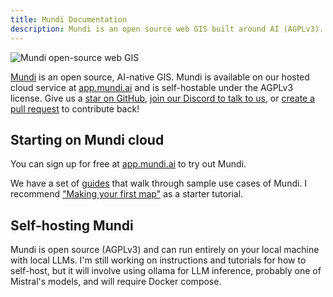 ```yaml
---
title: Mundi Documentation
description: Mundi is an open source web GIS built around AI (AGPLv3).
---
```


![Mundi open-source web GIS](../../../assets/social.png)

[Mundi](https://github.com/BuntingLabs/mundi.ai) is an open source, AI-native GIS. Mundi is available on our hosted cloud service at [app.mundi.ai](https://app.mundi.ai)
and is self-hostable under the AGPLv3 license. Give us a [star on GitHub](https://github.com/BuntingLabs/mundi.ai),
[join our Discord to talk to us](https://discord.gg/V63VbgH8dT), or
[create a pull request](https://github.com/BuntingLabs/mundi.ai/pulls) to contribute back!


## Starting on Mundi cloud

You can sign up for free at [app.mundi.ai](https://app.mundi.ai) to try out Mundi.

We have a set of [guides](./guides) that walk through sample use cases of Mundi. I recommend ["Making your first map"](./getting-started/making-your-first-map)
as a starter tutorial.

## Self-hosting Mundi

Mundi is open source (AGPLv3) and can run entirely on your local machine with local LLMs. I'm still working on instructions
and tutorials for how to self-host, but it will involve using ollama for LLM inference, probably one of Mistral's models,
and will require Docker compose.